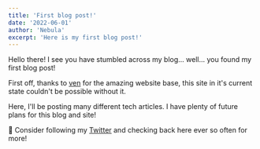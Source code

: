 ```yaml
---
title: 'First blog post!'
date: '2022-06-01'
author: 'Nebula'
excerpt: 'Here is my first blog post!'
---
```


Hello there! I see you have stumbled across my blog... well... you found my first blog post!

First off, thanks to [ven](https://ven.earth) for the amazing website base, this site in it's current state couldn't be possible without it.

Here, I'll be posting many different tech articles. I have plenty of future plans for this blog and site!

🎉 Consider following my [Twitter](https://twitter.com/itsnebulalol) and checking back here ever so often for more!
